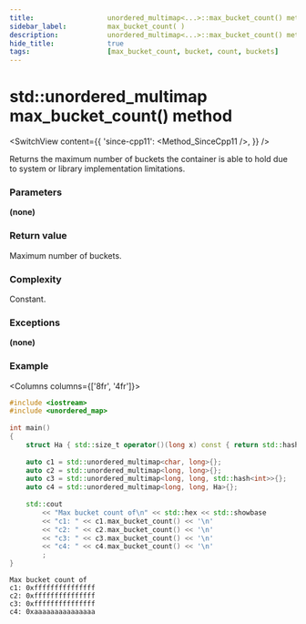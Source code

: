 ```yaml
---
title:					unordered_multimap<...>::max_bucket_count() method
sidebar_label:			max_bucket_count( )
description:			unordered_multimap<...>::max_bucket_count() method C++ documentation
hide_title:				true
tags:					[max_bucket_count, bucket, count, buckets]
---
```



<!----------------- Codes ---------------------->

<!-- max_bucket_count() -->

# std::unordered_multimap max_bucket_count() method

<SwitchView content={{
    'since-cpp11': <Method_SinceCpp11 />,
    }} />

Returns the maximum number of buckets the container is able to hold due to system or library implementation limitations.

### Parameters

**(none)**

### Return value

Maximum number of buckets.

### Complexity

Constant.

### Exceptions

**(none)**

### Example

<Columns columns={['8fr', '4fr']}>
<div>

```cpp
#include <iostream>
#include <unordered_map>
 
int main()
{
    struct Ha { std::size_t operator()(long x) const { return std::hash<long>{}(x); }; };
 
    auto c1 = std::unordered_multimap<char, long>{};
    auto c2 = std::unordered_multimap<long, long>{};
    auto c3 = std::unordered_multimap<long, long, std::hash<int>>{};
    auto c4 = std::unordered_multimap<long, long, Ha>{};
 
    std::cout
        << "Max bucket count of\n" << std::hex << std::showbase
        << "c1: " << c1.max_bucket_count() << '\n'
        << "c2: " << c2.max_bucket_count() << '\n'
        << "c3: " << c3.max_bucket_count() << '\n'
        << "c4: " << c4.max_bucket_count() << '\n'
        ;
}
```

</div>
<div>

```plaintext title="Possible output"
Max bucket count of
c1: 0xfffffffffffffff
c2: 0xfffffffffffffff
c3: 0xfffffffffffffff
c4: 0xaaaaaaaaaaaaaaa
```

</div>
</Columns>